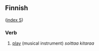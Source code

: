 ==Finnish==
([[Wiktionary:Finnish_index_s|index S]])

===Verb===

# [[play]] (musical instrument) ''soittaa kitaraa''